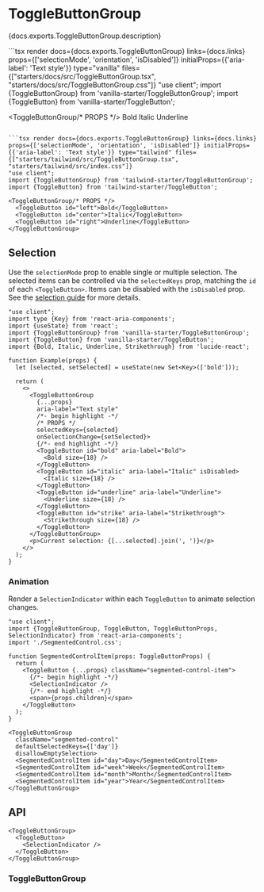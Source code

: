 

# ToggleButtonGroup

<PageDescription>{docs.exports.ToggleButtonGroup.description}</PageDescription>

<ExampleSwitcher>
  ```tsx render docs={docs.exports.ToggleButtonGroup} links={docs.links} props={['selectionMode', 'orientation', 'isDisabled']} initialProps={{'aria-label': 'Text style'}} type="vanilla" files={["starters/docs/src/ToggleButtonGroup.tsx", "starters/docs/src/ToggleButtonGroup.css"]}
  "use client";
  import {ToggleButtonGroup} from 'vanilla-starter/ToggleButtonGroup';
  import {ToggleButton} from 'vanilla-starter/ToggleButton';

  <ToggleButtonGroup/* PROPS */>
    <ToggleButton id="left">Bold</ToggleButton>
    <ToggleButton id="center">Italic</ToggleButton>
    <ToggleButton id="right">Underline</ToggleButton>
  </ToggleButtonGroup>
  ```

  ```tsx render docs={docs.exports.ToggleButtonGroup} links={docs.links} props={['selectionMode', 'orientation', 'isDisabled']} initialProps={{'aria-label': 'Text style'}} type="tailwind" files={["starters/tailwind/src/ToggleButtonGroup.tsx", "starters/tailwind/src/index.css"]}
  "use client";
  import {ToggleButtonGroup} from 'tailwind-starter/ToggleButtonGroup';
  import {ToggleButton} from 'tailwind-starter/ToggleButton';

  <ToggleButtonGroup/* PROPS */>
    <ToggleButton id="left">Bold</ToggleButton>
    <ToggleButton id="center">Italic</ToggleButton>
    <ToggleButton id="right">Underline</ToggleButton>
  </ToggleButtonGroup>
  ```
</ExampleSwitcher>

## Selection

Use the `selectionMode` prop to enable single or multiple selection. The selected items can be controlled via the `selectedKeys` prop, matching the `id` of each `<ToggleButton>`. Items can be disabled with the `isDisabled` prop. See the [selection guide](selection.html?component=ToggleButtonGroup) for more details.

```tsx render docs={docs.exports.ToggleButtonGroup} links={docs.links} props={['selectionMode', 'disallowEmptySelection']} initialProps={{selectionMode: 'multiple'}} wide
"use client";
import type {Key} from 'react-aria-components';
import {useState} from 'react';
import {ToggleButtonGroup} from 'vanilla-starter/ToggleButtonGroup';
import {ToggleButton} from 'vanilla-starter/ToggleButton';
import {Bold, Italic, Underline, Strikethrough} from 'lucide-react';

function Example(props) {
  let [selected, setSelected] = useState(new Set<Key>(['bold']));

  return (
    <>
      <ToggleButtonGroup
        {...props}
        aria-label="Text style"
        /*- begin highlight -*/
        /* PROPS */
        selectedKeys={selected}
        onSelectionChange={setSelected}>
        {/*- end highlight -*/}
        <ToggleButton id="bold" aria-label="Bold">
          <Bold size={18} />
        </ToggleButton>
        <ToggleButton id="italic" aria-label="Italic" isDisabled>
          <Italic size={18} />
        </ToggleButton>
        <ToggleButton id="underline" aria-label="Underline">
          <Underline size={18} />
        </ToggleButton>
        <ToggleButton id="strike" aria-label="Strikethrough">
          <Strikethrough size={18} />
        </ToggleButton>
      </ToggleButtonGroup>
      <p>Current selection: {[...selected].join(', ')}</p>
    </>
  );
}
```

### Animation

Render a `SelectionIndicator` within each `ToggleButton` to animate selection changes.

```tsx render files={['packages/dev/s2-docs/pages/react-aria/SegmentedControl.css']}
"use client";
import {ToggleButtonGroup, ToggleButton, ToggleButtonProps, SelectionIndicator} from 'react-aria-components';
import './SegmentedControl.css';

function SegmentedControlItem(props: ToggleButtonProps) {
  return (
    <ToggleButton {...props} className="segmented-control-item">
      {/*- begin highlight -*/}
      <SelectionIndicator />
      {/*- end highlight -*/}
      <span>{props.children}</span>
    </ToggleButton>
  );
}

<ToggleButtonGroup
  className="segmented-control"
  defaultSelectedKeys={['day']}
  disallowEmptySelection>
  <SegmentedControlItem id="day">Day</SegmentedControlItem>
  <SegmentedControlItem id="week">Week</SegmentedControlItem>
  <SegmentedControlItem id="month">Month</SegmentedControlItem>
  <SegmentedControlItem id="year">Year</SegmentedControlItem>
</ToggleButtonGroup>
```

## API

<Anatomy />

```tsx links={{ToggleButtonGroup: '#togglebuttongroup', ToggleButton: 'ToggleButton.html', SelectionIndicator: 'selection.html#animated-selectionindicator'}}
<ToggleButtonGroup>
  <ToggleButton>
    <SelectionIndicator />
  </ToggleButton>
</ToggleButtonGroup>
```

### ToggleButtonGroup

<PropTable component={docs.exports.ToggleButtonGroup} links={docs.links} />

<StateTable defaultClassName="react-aria-ToggleButtonGroup" properties={docs.exports.ToggleButtonGroupRenderProps.properties} />
